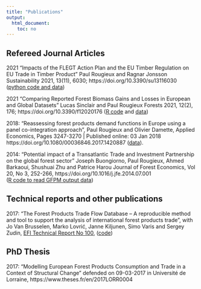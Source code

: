 ```yaml
---
title: "Publications"
output: 
  html_document: 
    toc: no
---
```



## Refereed Journal Articles

2021 "Impacts of the FLEGT Action Plan and the EU Timber Regulation on EU Trade in Timber Product"
Paul Rougieux and Ragnar Jonsson
Sustainability 2021, 13(11), 6030; https://doi.org/10.3390/su13116030
([python code and data](https://gitlab.com/paulrougieux/eutr_trade_impact_sustainability/))

2021 "Comparing Reported Forest Biomass Gains and Losses in European and Global Datasets"
Lucas Sinclair and Paul Rougieux
Forests 2021, 12(2), 176; https://doi.org/10.3390/f12020176 
([R code](https://github.com/xapple/forest_puller) and [data](https://github.com/xapple/puller_cache))

2018: "Reassessing forest products demand functions in Europe using a panel co-integration approach",
Paul Rougieux and Olivier Damette, 
Applied Economics, Pages 3247-3270 | Published online: 03 Jan 2018
https://doi.org/10.1080/00036846.2017.1420887
([data](data/data_Reassessing_forest_products_demand_functions_in_Europe_using_a_panel_cointegration_approach.zip)).

2014: "Potential impact of a Transatlantic Trade and Investment Partnership on the global forest sector"
Joseph Buongiorno, Paul Rougieux, Ahmed Barkaoui, Shushuai Zhu and Patrice Harou 
Journal of Forest Economics, Vol 20, No 3, 252-266,
https://doi.org/10.1016/j.jfe.2014.07.001  
([R code to read GFPM output data](https://github.com/paulrougieux/GFPMoutput))


## Technical reports and other publications

2017: "The Forest Products Trade Flow Database – A reproducible method and tool to support the analysis of international forest products trade", 
with Jo Van Brusselen, Marko Lovrić, Janne Kiljunen, Simo Varis and Sergey Zudin,
[EFI Technical Report No 100](http://www.efi.int/portal/virtual_library/publications/technical_reports/),
([code](https://github.com/EuropeanForestInstitute/tradeflows))


## PhD Thesis

2017: "Modelling European Forest Products Consumption and Trade in a Context of Structural Change"
defended on 09-03-2017 in Université de Lorraine, https://www.theses.fr/en/2017LORR0004


